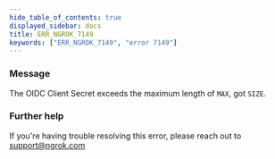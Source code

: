 ```yaml
---
hide_table_of_contents: true
displayed_sidebar: docs
title: ERR_NGROK_7149
keywords: ["ERR_NGROK_7149", "error 7149"]
---
```


### Message

The OIDC Client Secret exceeds the maximum length of `MAX`, got `SIZE`.

### Further help

If you're having trouble resolving this error, please reach out to [support@ngrok.com](mailto:support@ngrok.com?subject=Help%20with%20ERR_NGROK_7149)
